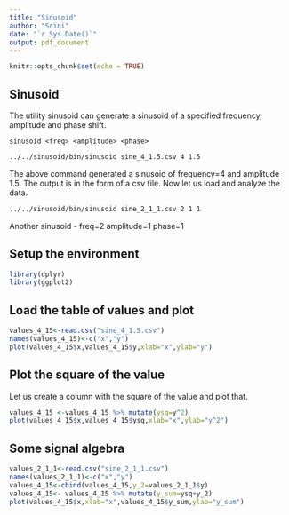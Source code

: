 ```yaml
---
title: "Sinusoid"
author: "Srini"
date: "`r Sys.Date()`"
output: pdf_document
---
```


```r
knitr::opts_chunk$set(echo = TRUE)
```

## Sinusoid

The utility sinusoid can generate a sinusoid of a specified frequency, amplitude and phase shift.

```
sinusoid <freq> <amplitude> <phase>
```

```bash
../../sinusoid/bin/sinusoid sine_4_1.5.csv 4 1.5
```
The above command generated a sinusoid of frequency=4 and amplitude 1.5. The output is in the form of a csv file. Now let us load and analyze the data.


```bash
../../sinusoid/bin/sinusoid sine_2_1_1.csv 2 1 1
```
Another sinusoid - freq=2 amplitude=1 phase=1

## Setup the environment
```r
library(dplyr)
library(ggplot2)
```
\newpage

## Load the table of values and plot

```r
values_4_15<-read.csv("sine_4_1.5.csv")
names(values_4_15)<-c("x","y")
plot(values_4_15$x,values_4_15$y,xlab="x",ylab="y")
```
\newpage

## Plot the square of the value

Let us create a column with the square of the value and plot that.
```r
values_4_15 <-values_4_15 %>% mutate(ysq=y^2)
plot(values_4_15$x,values_4_15$ysq,xlab="x",ylab="y^2")
```

\newpage

## Some signal algebra

```r
values_2_1_1<-read.csv("sine_2_1_1.csv")
names(values_2_1_1)<-c("x","y")
values_4_15<-cbind(values_4_15,y_2=values_2_1_1$y)
values_4_15<- values_4_15 %>% mutate(y_sum=ysq+y_2)
plot(values_4_15$x,xlab="x",values_4_15$y_sum,ylab="y_sum")
```

